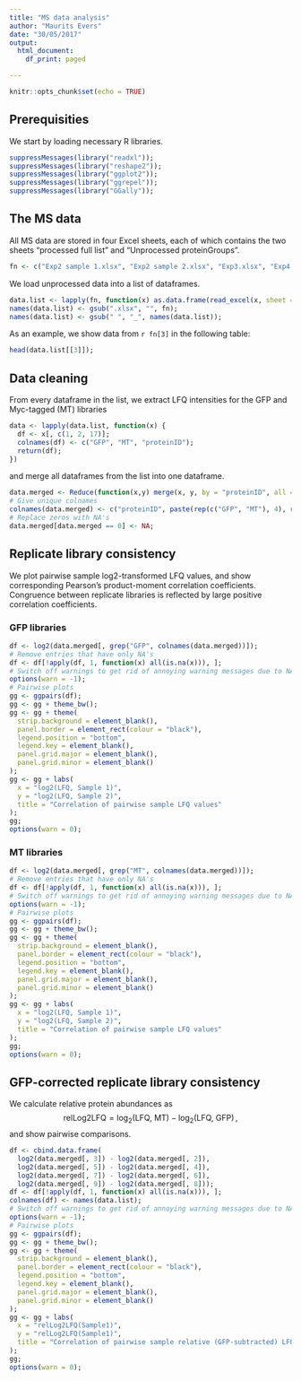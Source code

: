 ```yaml
---
title: "MS data analysis"
author: "Maurits Evers"
date: "30/05/2017"
output: 
  html_document:
    df_print: paged

---
```


```r
knitr::opts_chunk$set(echo = TRUE)
```

## Prerequisities

We start by loading necessary R libraries.

```r
suppressMessages(library("readxl"));
suppressMessages(library("reshape2"));
suppressMessages(library("ggplot2"));
suppressMessages(library("ggrepel"));
suppressMessages(library("GGally"));
```


## The MS data

All MS data are stored in four Excel sheets, each of which contains the two sheets "processed full list" and "Unprocessed proteinGroups". 
```r
fn <- c("Exp2 sample 1.xlsx", "Exp2 sample 2.xlsx", "Exp3.xlsx", "Exp4.xlsx");
```

We load unprocessed data into a list of dataframes.
```r
data.list <- lapply(fn, function(x) as.data.frame(read_excel(x, sheet = 2)));
names(data.list) <- gsub(".xlsx", "", fn);
names(data.list) <- gsub(" ", "_", names(data.list));
```

As an example, we show data from `r fn[3]` in the following table:
```r
head(data.list[[3]]);
```


## Data cleaning

From every dataframe in the list, we extract LFQ intensities for the GFP and Myc-tagged (MT) libraries
```r
data <- lapply(data.list, function(x) {
  df <- x[, c(1, 2, 17)];
  colnames(df) <- c("GFP", "MT", "proteinID");
  return(df);
})
```

and merge all dataframes from the list into one dataframe.
```r
data.merged <- Reduce(function(x,y) merge(x, y, by = "proteinID", all = TRUE), data);
# Give unique colnames
colnames(data.merged) <- c("proteinID", paste(rep(c("GFP", "MT"), 4), rep(names(data), each = 2), sep = "_"));
# Replace zeros with NA's
data.merged[data.merged == 0] <- NA;
```


## Replicate library consistency

We plot pairwise sample log2-transformed LFQ values, and show corresponding Pearson's product-moment correlation coefficients. Congruence between replicate libraries is reflected by large positive correlation coefficients.

### GFP libraries
```r
df <- log2(data.merged[, grep("GFP", colnames(data.merged))]);
# Remove entries that have only NA's
df <- df[!apply(df, 1, function(x) all(is.na(x))), ];
# Switch off warnings to get rid of annoying warning messages due to NA's
options(warn = -1);
# Pairwise plots
gg <- ggpairs(df);
gg <- gg + theme_bw();
gg <- gg + theme(
  strip.background = element_blank(),
  panel.border = element_rect(colour = "black"),
  legend.position = "bottom",
  legend.key = element_blank(),
  panel.grid.major = element_blank(),
  panel.grid.minor = element_blank()
);
gg <- gg + labs(
  x = "log2(LFQ, Sample 1)",
  y = "log2(LFQ, Sample 2)",
  title = "Correlation of pairwise sample LFQ values"
);
gg;
options(warn = 0);
```

### MT libraries
```r
df <- log2(data.merged[, grep("MT", colnames(data.merged))]);
# Remove entries that have only NA's
df <- df[!apply(df, 1, function(x) all(is.na(x))), ];
# Switch off warnings to get rid of annoying warning messages due to NA's
options(warn = -1);
# Pairwise plots
gg <- ggpairs(df);
gg <- gg + theme_bw();
gg <- gg + theme(
  strip.background = element_blank(),
  panel.border = element_rect(colour = "black"),
  legend.position = "bottom",
  legend.key = element_blank(),
  panel.grid.major = element_blank(),
  panel.grid.minor = element_blank()
);
gg <- gg + labs(
  x = "log2(LFQ, Sample 1)",
  y = "log2(LFQ, Sample 2)",
  title = "Correlation of pairwise sample LFQ values"
);
gg;
options(warn = 0);
```


## GFP-corrected replicate library consistency

We calculate relative protein abundances as
$$
\text{relLog2LFQ} = \log_2(\text{LFQ, MT}) - \log_2(\text{LFQ, GFP})\,,
$$
and show pairwise comparisons.
```r
df <- cbind.data.frame(
  log2(data.merged[, 3]) - log2(data.merged[, 2]),
  log2(data.merged[, 5]) - log2(data.merged[, 4]),
  log2(data.merged[, 7]) - log2(data.merged[, 6]),
  log2(data.merged[, 9]) - log2(data.merged[, 8]));
df <- df[!apply(df, 1, function(x) all(is.na(x))), ];
colnames(df) <- names(data.list);
# Switch off warnings to get rid of annoying warning messages due to NA's
options(warn = -1);
# Pairwise plots
gg <- ggpairs(df);
gg <- gg + theme_bw();
gg <- gg + theme(
  strip.background = element_blank(),
  panel.border = element_rect(colour = "black"),
  legend.position = "bottom",
  legend.key = element_blank(),
  panel.grid.major = element_blank(),
  panel.grid.minor = element_blank()
);
gg <- gg + labs(
  x = "relLog2LFQ(Sample1)",
  y = "relLog2LFQ(Sample1)",
  title = "Correlation of pairwise sample relative (GFP-subtracted) LFQ values"
);
gg;
options(warn = 0);
```
